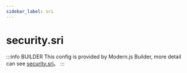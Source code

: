 ```yaml
---
sidebar_label: sri
---
```


# security.sri

:::info BUILDER
This config is provided by Modern.js Builder, more detail can see [security.sri](https://modernjs.dev/builder/en/api/config-security.html#security-sri)。
:::


<Main />
